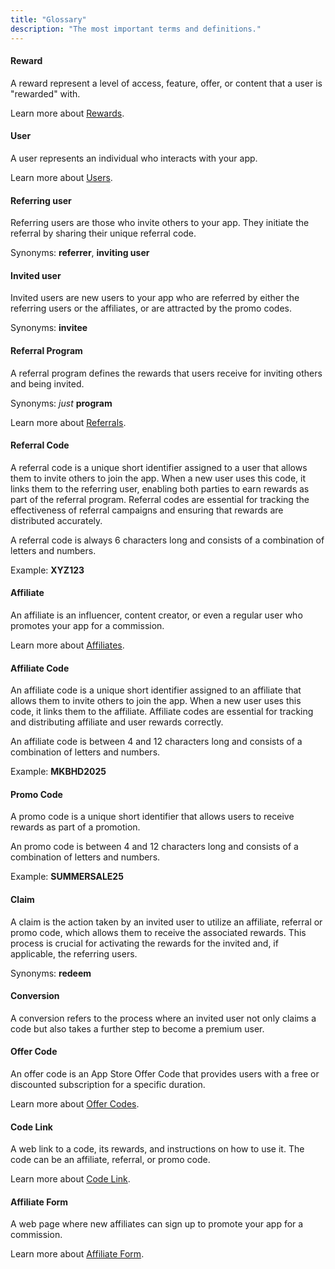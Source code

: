 ```yaml
---
title: "Glossary"
description: "The most important terms and definitions."
---
```



<Moved />

#### Reward

A reward represent a level of access, feature, offer, or content that a user is "rewarded" with.

Learn more about [Rewards](/features/rewards/introduction).

#### User

A user represents an individual who interacts with your app.

Learn more about [Users](/features/users).

#### Referring user

Referring users are those who invite others to your app. They initiate the referral by sharing their unique referral code.

Synonyms: **referrer**, **inviting user**

#### Invited user

Invited users are new users to your app who are referred by either the referring users or the affiliates, or are attracted by the promo codes.

Synonyms: **invitee**

#### Referral Program

A referral program defines the rewards that users receive for inviting others and being invited.

Synonyms: _just_ **program**

Learn more about [Referrals](/features/referrals).

#### Referral Code

A referral code is a unique short identifier assigned to a user that allows them to invite others to join the app.
When a new user uses this code, it links them to the referring user, enabling both parties to earn rewards as part of the referral program.
Referral codes are essential for tracking the effectiveness of referral campaigns and ensuring that rewards are distributed accurately.

A referral code is always 6 characters long and consists of a combination of letters and numbers.

Example: **XYZ123**

#### Affiliate

An affiliate is an influencer, content creator, or even a regular user who promotes your app for a commission.

Learn more about [Affiliates](/features/affiliates).

#### Affiliate Code

An affiliate code is a unique short identifier assigned to an affiliate that allows them to invite others to join the app.
When a new user uses this code, it links them to the affiliate.
Affiliate codes are essential for tracking and distributing affiliate and user rewards correctly.

An affiliate code is between 4 and 12 characters long and consists of a combination of letters and numbers.

Example: **MKBHD2025**

#### Promo Code

A promo code is a unique short identifier that allows users to receive rewards as part of a promotion.

An promo code is between 4 and 12 characters long and consists of a combination of letters and numbers.

Example: **SUMMERSALE25**

#### Claim

A claim is the action taken by an invited user to utilize an affiliate, referral or promo code, which allows them to receive the associated rewards.
This process is crucial for activating the rewards for the invited and, if applicable, the referring users.

Synonyms: **redeem**

#### Conversion

A conversion refers to the process where an invited user not only claims a code but also takes a further step to become a premium user.

#### Offer Code

An offer code is an App Store Offer Code that provides users with a free or discounted subscription for a specific duration.

Learn more about [Offer Codes](/features/rewards/offer-code).

#### Code Link

A web link to a code, its rewards, and instructions on how to use it. The code can be an affiliate, referral, or promo code.

Learn more about [Code Link](/features/pages/code-link).

#### Affiliate Form

A web page where new affiliates can sign up to promote your app for a commission.

Learn more about [Affiliate Form](/features/pages/affiliate-form).
